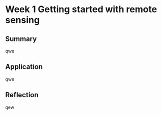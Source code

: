 # Week 1 Getting started with remote sensing {.unnumbered}

## Summary

qwe

## Application

qwe

## Reflection

qew
